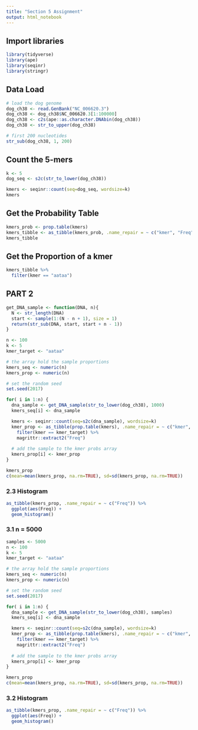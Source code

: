 ```yaml
---
title: "Section 5 Assignment"
output: html_notebook
---
```


## Import libraries

```r
library(tidyverse)
library(ape)
library(seqinr)
library(stringr)
```

## Data Load
```r
# load the dog genome
dog_ch38 <- read.GenBank("NC_006620.3")
dog_ch38 <- dog_ch38$NC_006620.3[1:100000]
dog_ch38 <- c2s(ape::as.character.DNAbin(dog_ch38))
dog_ch38 <- str_to_upper(dog_ch38)

# first 200 nucleotides
str_sub(dog_ch38, 1, 200)
```
## Count the 5-mers

```r
k <- 5
dog_seq <- s2c(str_to_lower(dog_ch38))

kmers <- seqinr::count(seq=dog_seq, wordsize=k)
kmers
```

## Get the Probability Table

```r
kmers_prob <- prop.table(kmers)
kmers_tibble <- as_tibble(kmers_prob, .name_repair = ~ c("kmer", "Freq"))
kmers_tibble
```

## Get the Proportion of a kmer

```r
kmers_tibble %>%
  filter(kmer == "aataa")
```
## PART 2

```r
get_DNA_sample <- function(DNA, n){
  N <- str_length(DNA)
  start <- sample(1:(N - n + 1), size = 1)
  return(str_sub(DNA, start, start + n - 1))
}
```

```r
n <- 100
k <- 5
kmer_target <- "aataa"

# the array hold the sample proportions
kmers_seq <- numeric(n)
kmers_prop <- numeric(n)

# set the random seed
set.seed(2017)

for( i in 1:n) {
  dna_sample <- get_DNA_sample(str_to_lower(dog_ch38), 1000)
  kmers_seq[i] <- dna_sample

  kmers <- seqinr::count(seq=s2c(dna_sample), wordsize=k)
  kmer_prop <- as_tibble(prop.table(kmers), .name_repair = ~ c("kmer", "Freq")) %>%
    filter(kmer == kmer_target) %>%
    magrittr::extract2("Freq")
  
  # add the sample to the kmer probs array
  kmers_prop[i] <- kmer_prop
}

kmers_prop
c(mean=mean(kmers_prop, na.rm=TRUE), sd=sd(kmers_prop, na.rm=TRUE))
```

### 2.3 Histogram

```r
as_tibble(kmers_prop, .name_repair = ~ c("Freq")) %>%
  ggplot(aes(Freq)) + 
  geom_histogram()
```

### 3.1 n = 5000

```r
samples <- 5000
n <- 100
k <- 5
kmer_target <- "aataa"

# the array hold the sample proportions
kmers_seq <- numeric(n)
kmers_prop <- numeric(n)

# set the random seed
set.seed(2017)

for( i in 1:n) {
  dna_sample <- get_DNA_sample(str_to_lower(dog_ch38), samples)
  kmers_seq[i] <- dna_sample

  kmers <- seqinr::count(seq=s2c(dna_sample), wordsize=k)
  kmer_prop <- as_tibble(prop.table(kmers), .name_repair = ~ c("kmer", "Freq")) %>%
    filter(kmer == kmer_target) %>%
    magrittr::extract2("Freq")
  
  # add the sample to the kmer probs array
  kmers_prop[i] <- kmer_prop
}

kmers_prop
c(mean=mean(kmers_prop, na.rm=TRUE), sd=sd(kmers_prop, na.rm=TRUE))
```

### 3.2 Histogram

```r
as_tibble(kmers_prop, .name_repair = ~ c("Freq")) %>%
  ggplot(aes(Freq)) + 
  geom_histogram()
```
